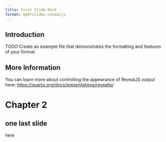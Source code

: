 ```yaml
---
title: First Slide Deck
format: qmdrslides-revealjs
---
```


## Introduction

*TODO* Create an example file that demonstrates the formatting and features of your format.

## More Information

You can learn more about controlling the appearance of RevealJS output here: <https://quarto.org/docs/presentations/revealjs/>

# Chapter 2

## one last slide {.exercise}

here